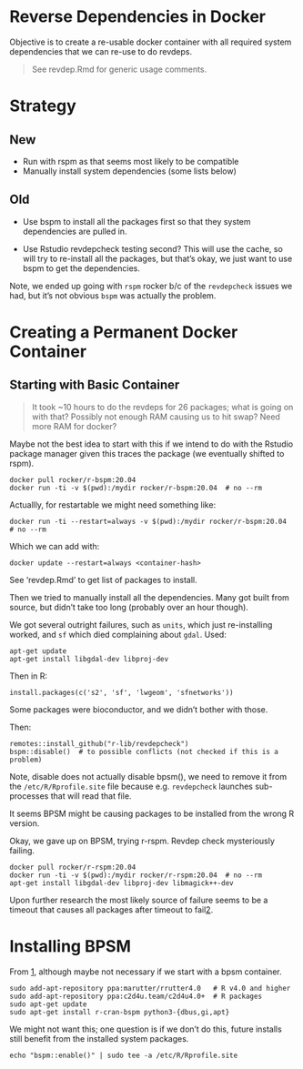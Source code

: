# Reverse Dependencies in Docker

Objective is to create a re-usable docker container with all required system
dependencies that we can re-use to do revdeps.

> See revdep.Rmd for generic usage comments.

# Strategy

## New

* Run with rspm as that seems most likely to be compatible
* Manually install system dependencies (some lists below)

## Old

* Use bspm to install all the packages first so that they system dependencies
  are pulled in.

* Use Rstudio revdepcheck testing second?  This will use the cache, so will try
  to re-install all the packages, but that's okay, we just want to use bspm to
  get the dependencies.

Note, we ended up going with `rspm` rocker b/c of the `revdepcheck` issues we
had, but it's not obvious `bspm` was actually the problem.

# Creating a Permanent Docker Container

## Starting with Basic Container

> It took ~10 hours to do the revdeps for 26 packages; what is going on with
> that?  Possibly not enough RAM causing us to hit swap?  Need more RAM for
> docker?

Maybe not the best idea to start with this if we intend to do with the Rstudio
package manager given this traces the package (we eventually shifted to rspm).

```
docker pull rocker/r-bspm:20.04
docker run -ti -v $(pwd):/mydir rocker/r-bspm:20.04  # no --rm
```

Actuallly, for restartable we might need something like:

```
docker run -ti --restart=always -v $(pwd):/mydir rocker/r-bspm:20.04  # no --rm
```

Which we can add with:

```
docker update --restart=always <container-hash>
```

See 'revdep.Rmd' to get list of packages to install.

Then we tried to manually install all the dependencies.  Many got built from
source, but didn't take too long (probably over an hour though).

We got several outright failures, such as `units`, which just re-installing
worked, and `sf` which died complaining about `gdal`.  Used:

```
apt-get update
apt-get install libgdal-dev libproj-dev
```

Then in R:

```
install.packages(c('s2', 'sf', 'lwgeom', 'sfnetworks'))
```

Some packages were bioconductor, and we didn't bother with those.

Then:
```
remotes::install_github("r-lib/revdepcheck")
bspm::disable()  # to possible conflicts (not checked if this is a problem)
```

Note, disable does not actually disable bpsm(), we need to remove it from the
`/etc/R/Rprofile.site` file because e.g. `revdepcheck` launches sub-processes
that will read that file.

It seems BPSM might be causing packages to be installed from the wrong R
version.

Okay, we gave up on BPSM, trying r-rspm.  Revdep check mysteriously failing.

```
docker pull rocker/r-rspm:20.04
docker run -ti -v $(pwd):/mydir rocker/r-rspm:20.04  # no --rm
apt-get install libgdal-dev libproj-dev libmagick++-dev
```

Upon further research the most likely source of failure seems to be a timeout
that causes all packages after timeout to fail[2].

# Installing BPSM

From [1], although maybe not necessary if we start with a bpsm container.

```
sudo add-apt-repository ppa:marutter/rrutter4.0   # R v4.0 and higher
sudo add-apt-repository ppa:c2d4u.team/c2d4u4.0+  # R packages
sudo apt-get update
sudo apt-get install r-cran-bspm python3-{dbus,gi,apt}
```

We might not want this; one question is if we don't do this, future installs
still benefit from the installed system packages.

```
echo "bspm::enable()" | sudo tee -a /etc/R/Rprofile.site
```

[1]: https://enchufa2.github.io/bspm/slides/20210709-useR2021_talk.html#20
[2]: https://github.com/r-lib/revdepcheck/issues/213
